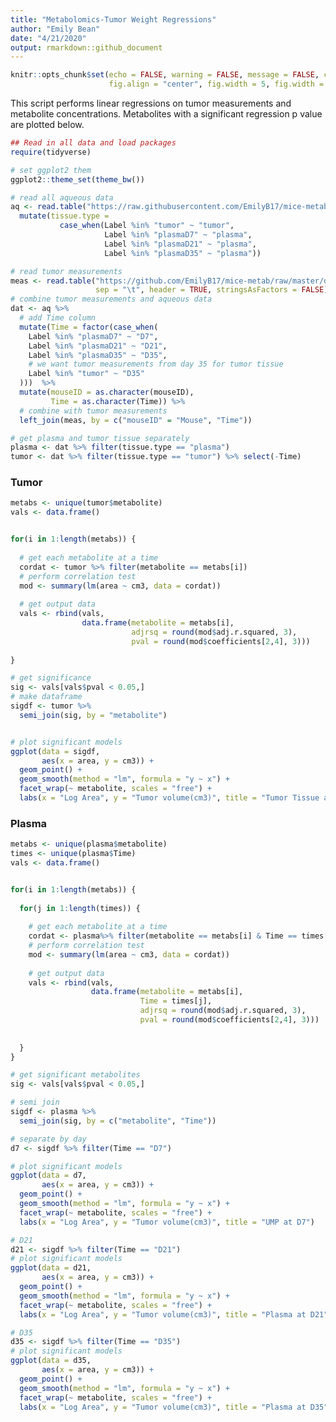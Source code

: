 ---
title: "Metabolomics-Tumor Weight Regressions"
author: "Emily Bean"
date: "4/21/2020"
output: rmarkdown::github_document
---

```{r setup, echo = FALSE}

knitr::opts_chunk$set(echo = FALSE, warning = FALSE, message = FALSE, collapse = TRUE,
                      fig.align = "center", fig.width = 5, fig.width = 8, fig.units = "in", fig.margin = TRUE)

```

This script performs linear regressions on tumor measurements and metabolite concentrations. Metabolites with a significant regression p value are plotted below. 

```{r echo = FALSE, include = FALSE}
## Read in all data and load packages
require(tidyverse)

# set ggplot2 them
ggplot2::theme_set(theme_bw())

# read all aqueous data
aq <- read.table("https://raw.githubusercontent.com/EmilyB17/mice-metab/master/data/allAqueousCleaned.txt", header = TRUE, stringsAsFactors = TRUE) %>% 
  mutate(tissue.type =
           case_when(Label %in% "tumor" ~ "tumor",
                     Label %in% "plasmaD7" ~ "plasma",
                     Label %in% "plasmaD21" ~ "plasma",
                     Label %in% "plasmaD35" ~ "plasma"))

# read tumor measurements
meas <- read.table("https://github.com/EmilyB17/mice-metab/raw/master/data/tumor-measurements.txt",
                   sep = "\t", header = TRUE, stringsAsFactors = FALSE)
# combine tumor measurements and aqueous data
dat <- aq %>% 
  # add Time column
  mutate(Time = factor(case_when(
    Label %in% "plasmaD7" ~ "D7",
    Label %in% "plasmaD21" ~ "D21",
    Label %in% "plasmaD35" ~ "D35",
    # we want tumor measurements from day 35 for tumor tissue
    Label %in% "tumor" ~ "D35"
  )))  %>% 
  mutate(mouseID = as.character(mouseID),
         Time = as.character(Time)) %>% 
  # combine with tumor measurements
  left_join(meas, by = c("mouseID" = "Mouse", "Time"))

# get plasma and tumor tissue separately
plasma <- dat %>% filter(tissue.type == "plasma")
tumor <- dat %>% filter(tissue.type == "tumor") %>% select(-Time)

```

### Tumor

```{r}

metabs <- unique(tumor$metabolite)
vals <- data.frame()


for(i in 1:length(metabs)) {
  
  # get each metabolite at a time
  cordat <- tumor %>% filter(metabolite == metabs[i])
  # perform correlation test
  mod <- summary(lm(area ~ cm3, data = cordat))
  
  # get output data
  vals <- rbind(vals,
                data.frame(metabolite = metabs[i],
                           adjrsq = round(mod$adj.r.squared, 3),
                           pval = round(mod$coefficients[2,4], 3)))
  
}

# get significance
sig <- vals[vals$pval < 0.05,]
# make dataframe
sigdf <- tumor %>% 
  semi_join(sig, by = "metabolite")


# plot significant models
ggplot(data = sigdf,
       aes(x = area, y = cm3)) +
  geom_point() +
  geom_smooth(method = "lm", formula = "y ~ x") +
  facet_wrap(~ metabolite, scales = "free") +
  labs(x = "Log Area", y = "Tumor volume(cm3)", title = "Tumor Tissue at Sac")

```

### Plasma

```{r}

metabs <- unique(plasma$metabolite)
times <- unique(plasma$Time)
vals <- data.frame()


for(i in 1:length(metabs)) {
  
  for(j in 1:length(times)) {
    
    # get each metabolite at a time
    cordat <- plasma%>% filter(metabolite == metabs[i] & Time == times[j])
    # perform correlation test
    mod <- summary(lm(area ~ cm3, data = cordat))
    
    # get output data
    vals <- rbind(vals,
                  data.frame(metabolite = metabs[i],
                             Time = times[j],
                             adjrsq = round(mod$adj.r.squared, 3),
                             pval = round(mod$coefficients[2,4], 3)))
    
    
  }
}

# get significant metabolites
sig <- vals[vals$pval < 0.05,]

# semi join
sigdf <- plasma %>% 
  semi_join(sig, by = c("metabolite", "Time"))


```

```{r}

# separate by day
d7 <- sigdf %>% filter(Time == "D7")

# plot significant models
ggplot(data = d7,
       aes(x = area, y = cm3)) +
  geom_point() +
  geom_smooth(method = "lm", formula = "y ~ x") +
  facet_wrap(~ metabolite, scales = "free") +
  labs(x = "Log Area", y = "Tumor volume(cm3)", title = "UMP at D7")

```

```{r}

# D21
d21 <- sigdf %>% filter(Time == "D21")
# plot significant models
ggplot(data = d21,
       aes(x = area, y = cm3)) +
  geom_point() +
  geom_smooth(method = "lm", formula = "y ~ x") +
  facet_wrap(~ metabolite, scales = "free") +
  labs(x = "Log Area", y = "Tumor volume(cm3)", title = "Plasma at D21")

```

```{r}

# D35
d35 <- sigdf %>% filter(Time == "D35") 
# plot significant models
ggplot(data = d35,
       aes(x = area, y = cm3)) +
  geom_point() +
  geom_smooth(method = "lm", formula = "y ~ x") +
  facet_wrap(~ metabolite, scales = "free") +
  labs(x = "Log Area", y = "Tumor volume(cm3)", title = "Plasma at D35")

```

